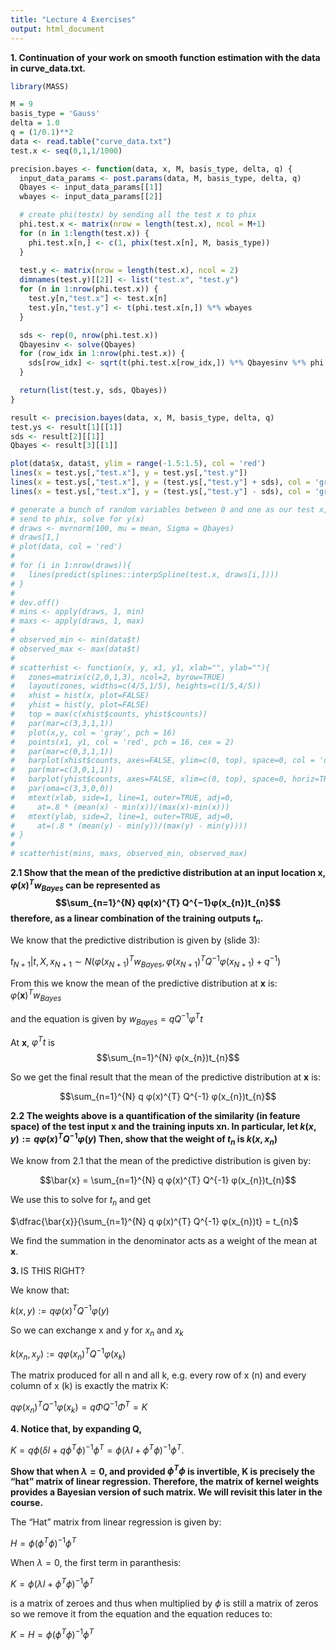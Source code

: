 ```yaml
---
title: "Lecture 4 Exercises"
output: html_document
---
```


**1. Continuation of your work on smooth function estimation with the data in curve_data.txt.**

```r
library(MASS)

M = 9
basis_type = 'Gauss'
delta = 1.0
q = (1/0.1)**2
data <- read.table("curve_data.txt")
test.x <- seq(0,1,1/1000)

precision.bayes <- function(data, x, M, basis_type, delta, q) {
  input_data_params <- post.params(data, M, basis_type, delta, q)
  Qbayes <- input_data_params[[1]]
  wbayes <- input_data_params[[2]]

  # create phi(testx) by sending all the test x to phix
  phi.test.x <- matrix(nrow = length(test.x), ncol = M+1)
  for (n in 1:length(test.x)) {
    phi.test.x[n,] <- c(1, phix(test.x[n], M, basis_type))
  }
  
  test.y <- matrix(nrow = length(test.x), ncol = 2)
  dimnames(test.y)[[2]] <- list("test.x", "test.y")
  for (n in 1:nrow(phi.test.x)) {
    test.y[n,"test.x"] <- test.x[n]
    test.y[n,"test.y"] <- t(phi.test.x[n,]) %*% wbayes
  }

  sds <- rep(0, nrow(phi.test.x))
  Qbayesinv <- solve(Qbayes)
  for (row_idx in 1:nrow(phi.test.x)) {
    sds[row_idx] <- sqrt(t(phi.test.x[row_idx,]) %*% Qbayesinv %*% phi.test.x[row_idx,])
  }

  return(list(test.y, sds, Qbayes))
}

result <- precision.bayes(data, x, M, basis_type, delta, q)
test.ys <- result[1][[1]]
sds <- result[2][[1]]
Qbayes <- result[3][[1]]

plot(data$x, data$t, ylim = range(-1.5:1.5), col = 'red')
lines(x = test.ys[,"test.x"], y = test.ys[,"test.y"])
lines(x = test.ys[,"test.x"], y = (test.ys[,"test.y"] + sds), col = 'grey')
lines(x = test.ys[,"test.x"], y = (test.ys[,"test.y"] - sds), col = 'grey')

# generate a bunch of random variables between 0 and one as our test x,
# send to phix, solve for y(x)
# draws <- mvrnorm(100, mu = mean, Sigma = Qbayes)
# draws[1,]
# plot(data, col = 'red')
# 
# for (i in 1:nrow(draws)){
#   lines(predict(splines::interpSpline(test.x, draws[i,])))
# }
# 
# dev.off()
# mins <- apply(draws, 1, min)
# maxs <- apply(draws, 1, max)
# 
# observed_min <- min(data$t)
# observed_max <- max(data$t)
# 
# scatterhist <- function(x, y, x1, y1, xlab="", ylab=""){
#   zones=matrix(c(2,0,1,3), ncol=2, byrow=TRUE)
#   layout(zones, widths=c(4/5,1/5), heights=c(1/5,4/5))
#   xhist = hist(x, plot=FALSE)
#   yhist = hist(y, plot=FALSE)
#   top = max(c(xhist$counts, yhist$counts))
#   par(mar=c(3,3,1,1))
#   plot(x,y, col = 'gray', pch = 16)
#   points(x1, y1, col = 'red', pch = 16, cex = 2)
#   par(mar=c(0,3,1,1))
#   barplot(xhist$counts, axes=FALSE, ylim=c(0, top), space=0, col = 'dodgerblue')
#   par(mar=c(3,0,1,1))
#   barplot(yhist$counts, axes=FALSE, xlim=c(0, top), space=0, horiz=TRUE, col = 'dodgerblue')
#   par(oma=c(3,3,0,0))
#   mtext(xlab, side=1, line=1, outer=TRUE, adj=0, 
#     at=.8 * (mean(x) - min(x))/(max(x)-min(x)))
#   mtext(ylab, side=2, line=1, outer=TRUE, adj=0, 
#     at=(.8 * (mean(y) - min(y))/(max(y) - min(y))))
# }
# 
# scatterhist(mins, maxs, observed_min, observed_max)
```

**2.1 Show that the mean of the predictive distribution at an input location x, $φ(x)^{T} w_{Bayes}$ can be represented as $$\sum_{n=1}^{N} qφ(x)^{T} Q^{−1}φ(x_{n})t_{n}$$ therefore, as a linear combination of the training outputs $t_{n}$.**

We know that the predictive distribution is given by (slide 3):

$t_{N+1}|t,X,x_{N+1} ∼ N(φ(x_{N+1})^{T}w_{Bayes},φ(x_{N+1})^{T}Q^{−1}φ(x_{N+1})+q^{−1})$

From this we know the mean of the predictive distribution at **x** is: $φ(\textbf{x})^{T}w_{Bayes}$

and the equation is given by $w_{Bayes} = qQ^{−1}φ^{T}t$

At **x**, $φ^{T}t$ is $$\sum_{n=1}^{N} φ(x_{n})t_{n}$$

So we get the final result that the mean of the predictive distribution at **x** is:

$$\sum_{n=1}^{N} q φ(x)^{T} Q^{-1} φ(x_{n})t_{n}$$

**2.2 The weights above is a quantification of the similarity (in feature space) of the test input x and the training inputs xn. In particular, let $k(x, y) := qφ(x)^{T}Q^{−1}φ(y)$ Then, show that the weight of $t_{n}$ is $k(x,x_{n})$**

We know from 2.1 that the mean of the predictive distribution is given by:

$$\bar{x} = \sum_{n=1}^{N} q φ(x)^{T} Q^{-1} φ(x_{n})t_{n}$$

We use this to solve for $t_{n}$ and get

$\dfrac{\bar{x}}{\sum_{n=1}^{N} q φ(x)^{T} Q^{-1} φ(x_{n})t} = t_{n}$

We find the summation in the denominator acts as a weight of the mean at **x**.

**3. ** IS THIS RIGHT?

We know that:

$k(x, y) := qφ(x)^{T} Q^{−1}φ(y)$

So we can exchange x and y for $x_{n}$ and $x_{k}$

$k(x_{n}, x_{y}) := qφ(x_{n})^{T} Q^{−1}φ(x_{k})$

The matrix produced for all n and all k, e.g. every row of x (n) and every column of x (k) is exactly the matrix K:

$qφ(x_{n})^{T} Q^{−1}φ(x_{k}) = qΦQ^{−1}Φ^{T} = K$




**4. Notice that, by expanding Q,**

$K=q\phi(\delta I+q\phi^{T}\phi)^{−1}\phi^{T}  = \phi(\lambda I+\phi^{T}\phi)^{−1}\phi^{T}$.

**Show that when $\lambda = 0$, and provided $\phi^{T}\phi$ is invertible, K is precisely the “hat” matrix of linear regression. Therefore, the matrix of kernel weights provides a Bayesian version of such matrix. We will revisit this later in the course.**

The "Hat" matrix from linear regression is given by:

$H = \phi(\phi^{T}\phi)^{−1}\phi^{T}$

When $\lambda = 0$, the first term in paranthesis:

$K = \phi(\lambda I+\phi^{T}\phi)^{−1}\phi^{T}$

is a matrix of zeroes and thus when multiplied by $\phi$ is still a matrix of zeros so we remove it from the equation and the equation reduces to:

$K = H = \phi(\phi^{T}\phi)^{−1}\phi^{T}$
